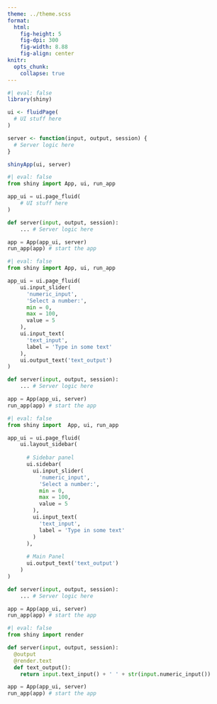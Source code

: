 ```yaml
---
theme: ../theme.scss
format: 
  html: 
    fig-height: 5
    fig-dpi: 300
    fig-width: 8.88
    fig-align: center
knitr: 
  opts_chunk: 
    collapse: true
---
```



```r
#| eval: false
library(shiny)

ui <- fluidPage(
  # UI stuff here
)

server <- function(input, output, session) {
  # Server logic here
}

shinyApp(ui, server)
```



```python
#| eval: false
from shiny import App, ui, run_app

app_ui = ui.page_fluid(
    # UI stuff here
)

def server(input, output, session):
    ... # Server logic here

app = App(app_ui, server)
run_app(app) # start the app
```



```python
#| eval: false
from shiny import App, ui, run_app

app_ui = ui.page_fluid(
    ui.input_slider(
      'numeric_input', 
      'Select a number:',
      min = 0,
      max = 100,
      value = 5
    ),
    ui.input_text(
      'text_input',
      label = 'Type in some text'
    ),
    ui.output_text('text_output')
)

def server(input, output, session):
    ... # Server logic here

app = App(app_ui, server)
run_app(app) # start the app
```


```python
#| eval: false
from shiny import  App, ui, run_app

app_ui = ui.page_fluid(
    ui.layout_sidebar(
      
      # Sidebar panel
      ui.sidebar(
        ui.input_slider(
          'numeric_input', 
          'Select a number:',
          min = 0,
          max = 100,
          value = 5
        ),
        ui.input_text(
          'text_input',
          label = 'Type in some text'
        )  
      ),
      
      # Main Panel
      ui.output_text('text_output')
    )
)

def server(input, output, session):
    ... # Server logic here

app = App(app_ui, server)
run_app(app) # start the app
```



```python
#| eval: false
from shiny import render 

def server(input, output, session):
  @output
  @render.text
  def text_output():
    return input.text_input() + ' ' + str(input.numeric_input())

app = App(app_ui, server)
run_app(app) # start the app
```








